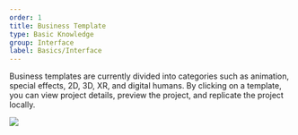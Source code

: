 ```yaml
---
order: 1
title: Business Template
type: Basic Knowledge
group: Interface
label: Basics/Interface
---
```


Business templates are currently divided into categories such as animation, special effects, 2D, 3D, XR, and digital humans. By clicking on a template, you can view project details, preview the project, and replicate the project locally.

<Image src="https://gw.alipayobjects.com/zos/OasisHub/e62b94fb-8ac6-4f79-a2f7-9844c6198c7f/image-20250124155639704.png" />


